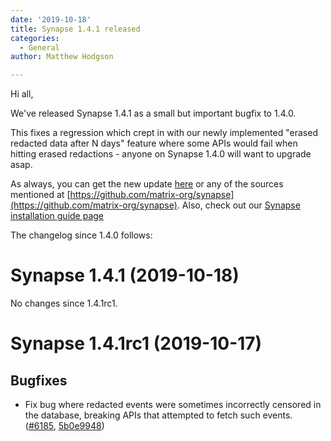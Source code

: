 ```yaml
---
date: '2019-10-18'
title: Synapse 1.4.1 released
categories:
  - General
author: Matthew Hodgson

---
```


Hi all,

We've released Synapse 1.4.1 as a small but important bugfix to 1.4.0.

This fixes a regression which crept in with our newly implemented "erased redacted data after N days" feature where some APIs
would fail when hitting erased redactions - anyone on Synapse 1.4.0 will want to upgrade asap.

As always, you can get the new update [here](https://github.com/matrix-org/synapse/releases/tag/v1.4.1) or any of the sources mentioned at [https://github.com/matrix-org/synapse](https://github.com/matrix-org/synapse). Also, check out our [Synapse installation guide page](https://matrix.org/docs/guides/installing-synapse)

The changelog since 1.4.0 follows:

Synapse 1.4.1 (2019-10-18)
==========================

No changes since 1.4.1rc1.


Synapse 1.4.1rc1 (2019-10-17)
=============================

Bugfixes
--------

- Fix bug where redacted events were sometimes incorrectly censored in the database, breaking APIs that attempted to fetch such events. ([\#6185](https://github.com/matrix-org/synapse/issues/6185), [5b0e9948](https://github.com/matrix-org/synapse/commit/5b0e9948eaae801643e594b5abc8ee4b10bd194e))
